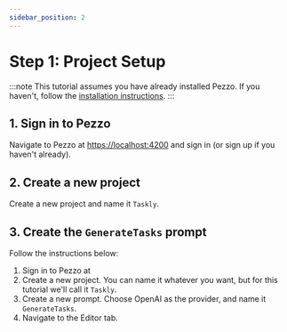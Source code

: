 ```yaml
---
sidebar_position: 2
---
```



# Step 1: Project Setup

:::note
This tutorial assumes you have already installed Pezzo. If you haven't, follow the [installation instructions](/pezzo/docs/getting-started/installation/docker-compose).
:::

## 1. Sign in to Pezzo

Navigate to Pezzo at [https://localhost:4200](https://localhost:4200) and sign in (or sign up if you haven't already).

## 2. Create a new project

Create a new project and name it `Taskly`.

## 3. Create the `GenerateTasks` prompt

Follow the instructions below:

1. Sign in to Pezzo at
2. Create a new project. You can name it whatever you want, but for this tutorial we'll call it `Taskly`.
3. Create a new prompt. Choose OpenAI as the provider, and name it `GenerateTasks`.
4. Navigate to the Editor tab.
